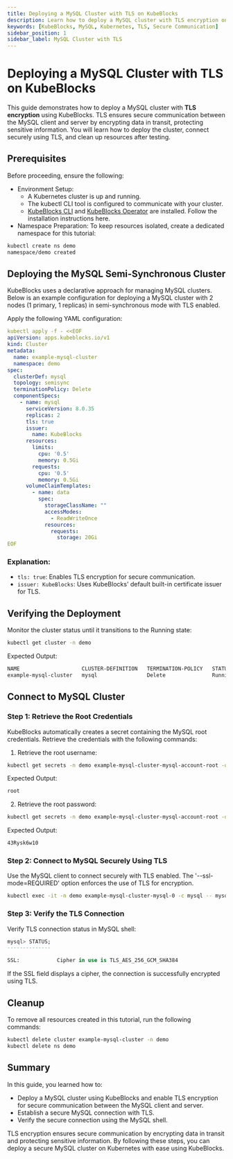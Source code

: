 ```yaml
---
title: Deploying a MySQL Cluster with TLS on KubeBlocks
description: Learn how to deploy a MySQL cluster with TLS encryption on KubeBlocks for secure communication. This guide covers deployment configuration, secure connections, and resource cleanup.
keywords: [KubeBlocks, MySQL, Kubernetes, TLS, Secure Communication]
sidebar_position: 1
sidebar_label: MySQL Cluster with TLS
---
```


# Deploying a MySQL Cluster with TLS on KubeBlocks

This guide demonstrates how to deploy a MySQL cluster with **TLS encryption** using KubeBlocks. TLS ensures secure communication between the MySQL client and server by encrypting data in transit, protecting sensitive information. You will learn how to deploy the cluster, connect securely using TLS, and clean up resources after testing.

## Prerequisites

Before proceeding, ensure the following:
- Environment Setup:
    - A Kubernetes cluster is up and running.
    - The kubectl CLI tool is configured to communicate with your cluster.
    - [KubeBlocks CLI](../../user_docs/references/install-kbcli) and [KubeBlocks Operator](../../user_docs/overview/install-kubeblocks) are installed. Follow the installation instructions here.
- Namespace Preparation: To keep resources isolated, create a dedicated namespace for this tutorial:

```bash
kubectl create ns demo
namespace/demo created
```

## Deploying the MySQL Semi-Synchronous Cluster

KubeBlocks uses a declarative approach for managing MySQL clusters. Below is an example configuration for deploying a MySQL cluster with 2 nodes (1 primary, 1 replicas) in semi-synchronous mode with TLS enabled.

Apply the following YAML configuration:
```yaml
kubectl apply -f - <<EOF
apiVersion: apps.kubeblocks.io/v1
kind: Cluster
metadata:
  name: example-mysql-cluster
  namespace: demo
spec:
  clusterDef: mysql
  topology: semisync
  terminationPolicy: Delete
  componentSpecs:
    - name: mysql
      serviceVersion: 8.0.35
      replicas: 2
      tls: true
      issuer:
        name: KubeBlocks
      resources:
        limits:
          cpu: '0.5'
          memory: 0.5Gi
        requests:
          cpu: '0.5'
          memory: 0.5Gi
      volumeClaimTemplates:
        - name: data
          spec:
            storageClassName: ""
            accessModes:
              - ReadWriteOnce
            resources:
              requests:
                storage: 20Gi
EOF
```
### Explanation:
- `tls: true`: Enables TLS encryption for secure communication.
- `issuer: KubeBlocks`: Uses KubeBlocks' default built-in certificate issuer for TLS.

## Verifying the Deployment

Monitor the cluster status until it transitions to the Running state:
```bash
kubectl get cluster -n demo
```

Expected Output:
```bash
NAME                    CLUSTER-DEFINITION   TERMINATION-POLICY   STATUS    AGE
example-mysql-cluster   mysql                Delete               Running   11m
```

## Connect to MySQL Cluster

### Step 1: Retrieve the Root Credentials
KubeBlocks automatically creates a secret containing the MySQL root credentials. Retrieve the credentials with the following commands:

1. Retrieve the root username:
```bash
kubectl get secrets -n demo example-mysql-cluster-mysql-account-root -o jsonpath='{.data.username}' | base64 -d
```
Expected Output:
```bash
root
```

2. Retrieve the root password:
```bash
kubectl get secrets -n demo example-mysql-cluster-mysql-account-root -o jsonpath='{.data.password}' | base64 -d
```
Expected Output:
```bash
43Rysk6w10
```

### Step 2: Connect to MySQL Securely Using TLS
Use the MySQL client to connect securely with TLS enabled. The '--ssl-mode=REQUIRED' option enforces the use of TLS for encryption.
```bash
kubectl exec -it -n demo example-mysql-cluster-mysql-0 -c mysql -- mysql -h example-mysql-cluster-mysql.demo.svc.cluster.local -uroot -p43Rysk6w10 --ssl-mode=REQUIRED
```

### Step 3: Verify the TLS Connection
Verify TLS connection status in MySQL shell:
```sql
mysql> STATUS;
--------------

SSL:			Cipher in use is TLS_AES_256_GCM_SHA384
```
If the SSL field displays a cipher, the connection is successfully encrypted using TLS.

## Cleanup
To remove all resources created in this tutorial, run the following commands:
```bash
kubectl delete cluster example-mysql-cluster -n demo
kubectl delete ns demo
```

## Summary
In this guide, you learned how to:
- Deploy a MySQL cluster using KubeBlocks and enable TLS encryption for secure communication between the MySQL client and server.
- Establish a secure MySQL connection with TLS.
- Verify the secure connection using the MySQL shell.

TLS encryption ensures secure communication by encrypting data in transit and protecting sensitive information. By following these steps, you can deploy a secure MySQL cluster on Kubernetes with ease using KubeBlocks.